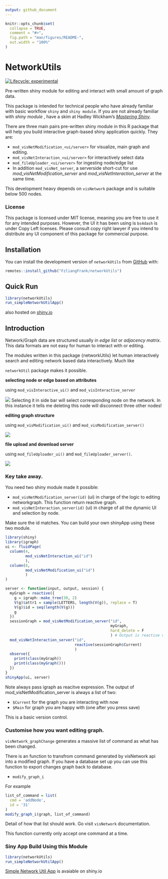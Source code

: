 ```yaml
---
output: github_document
---
```


<!-- README.md is generated from README.Rmd. Please edit that file -->

```r
knitr::opts_chunk$set(
  collapse = TRUE,
  comment = "#>",
  fig.path = "man/figures/README-",
  out.width = "100%"
)
```


# NetworkUtils

<!-- badges: start -->
[![Lifecycle: experimental](https://img.shields.io/badge/lifecycle-experimental-orange.svg)](https://lifecycle.r-lib.org/articles/stages.html#experimental)
<!-- badges: end -->

Pre-written shiny module for editing and interact with small amount of graph data. 

This package is intended for technical people who have already familiar with 
basic workflow `shiny` and `shiny module`. If you are not already familiar with 
*shiny module* , have a skim at Hadley Wickham's [*Mastering Shiny*](https://mastering-shiny.org/scaling-modules.html).

There are three main pairs pre-written shiny module in this R package that will 
help you build interactive graph-based shiny application quickly.
They are: 

  - `mod_visNetModification_<ui/server>` for visualize, main graph and editing.
  - `mod_visNetInteraction_<ui/server>` for interactively select data
  - `mod_fileUploader_<ui/server>` for ingesting node/edge list
  - In addition `mod_visNet_server`, a serverside short-cut for use *mod_visNetModification_server* and *mod_visNetInteraction_server* at the same time.

This development heavy depends on `visNetwork` package and is suitable
below 500 nodes.

### License

This package is licensed under MIT license, meaning you are free to use it for 
any intended purposes. However, the UI it has been using is 
`bs4dash` is under Copy Left licenses. Please consult copy right lawyer if you 
intend to distribute any UI component of this package for commercial purpose. 


## Installation

You can install the development version of `networkUtils` from [GitHub](https://github.com/) with:

```.r
remotes::install_github("FzliangFrank/networkUtils")
```

## Quick Run

```.r
library(networkUtils)
run_simpleNetworkUtilApp()
```

also hosted on [shiny.io](https://frank-the-tank.shinyapps.io/networkutils/)

## Introduction

Network/Graph data are structured usually in *edge list* or *adjacency matrix*. 
This data formats are not easy for human to interact with or editing.

The modules written in this package {networkUtils} let human interactively search 
and editing network based data interactively. Much like 


`networkUtil` package makes it possible.

**selecting node or edge based on attributes**

using `mod_visInteractive_ui()` and `mod_visInteractive_server`


![](man/figures/demo_selector.gif)
Selecting it in side bar will select corresponding node on the network. In this 
instance it tells me deleting this node will disconnect three other nodes!

**editing graph structure**

using `mod_visModification_ui()` and `mod_visModification_server()`

![](man/figures/demo_editor.gif)


**file upload and download server**

using `mod_fileUploader_ui()` and `mod_fileUploader_server()`.

![](man/figures/demo_putback_in.gif)

### Key take away.

You need two shiny module made it possible: 

  - `mod_visNetModification_server(id)` (ui) in charge of the logic to editing networkgraph. This function return reactive graph.
  - `mod_visNetInteraction_server(id)` (ui) in charge of all the dynamic UI and selection by node. 
  
Make sure the id matches.
You can build your own shinyApp using these two module.

```.r
library(shiny)
library(igraph)
ui <- fluidPage(
  column(4,
         mod_visNetInteraction_ui("id")
         ),
  column(8, 
         mod_visNetModification_ui("id")
         )  
)

server <- function(input, output, session) {
  myGraph = reactive({
    g = igraph::make_tree(30, 2)
    V(g)$attr1 = sample(LETTERS, length(V(g)), replace = T)
    V(g)$id = seq(length(V(g)))
    g
  })
  sessionGraph = mod_visNetModification_server("id", 
                                               myGraph,
                                               hard_delete = F
                                               ) # Output is reactive value
  mod_visNetInteraction_server("id", 
                               reactive(sessionGraph$Current)
                               )
  observe({
    print(class(myGraph))
    print(class(myGraph()))
  })
}
shinyApp(ui, server)
```

Note always pass igraph as reacitve expression. The output of mod_visNetModification_server
is always a list of two: 

- `$Current` for the graph you are interacting with now
- `$Main` for graph you are happy with (one after you press save)

This is a basic version control.


### Customise how you want editing graph. 

`visNetwork_graphChange` generates a massive list of command as what has been changed.

There is an function to transfrom command generated by visNetwork api into a modified graph. If you have a database set up you can use this function to export changes graph back to database. 

- `modify_graph_i` 

For example
```.r
list_of_command = list(
  cmd = 'addNode',
  id = '31'
)
modify_graph_i(graph, list_of_command)
```

Detail of how that list should work. Go visit `visNetwork` documentation.

This function currently only accept one command at a time. 

### Siny App Build Using this Module

```.r
library(networkUtils)
run_simpleNetworkUtilApp()
```

[Simple Network Util App](https://frank-the-tank.shinyapps.io/networkutils/?_ga=2.2760560.1153125338.1680970415-1261124081.1680970415) is avaiable on shiny.io

